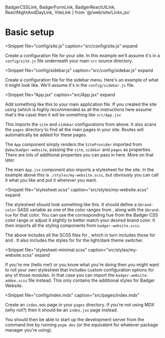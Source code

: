   BadgerCSSLink, BadgerFormLink, BadgerReactUILink, ReactNightAndDayLink,
  ViteLink
} from '@/web/site/Links.jsx'

# Basic setup

<Heading title="Site configuration"/>

<Snippet
  file="config/site.js"
  caption="src/config/site.js"
  expand
>
  Create a configuration file for your site.  In this example we'll assume
  it's in a `config/site.js` file underneath your main `src` source directory.
</Snippet>

<Heading title="Sidebar configuration"/>

<Snippet
  file="config/sidebar.js"
  caption="src/config/sidebar.js"
  expand
>
  Create a configuration file for the sidebar menu.  Here's an example of
  what it might look like. We'll assume it's in the `config/sidebar.js` file.
</Snippet>


<Heading title="Main application"/>

<Snippet
  file="App.jsx"
  caption="src/App.jsx"
  expand
>
  Add something like this to your main application file.  If you created the
  site using <ViteLink/> (which is highly recommended as all the instructions
  here assume that's the case) then it will be something like `src/App.jsx`

  This imports the `site` and `sidebar` configurations from above.  It also
  scans the `pages` directory to find all the main pages in your site.  Routes
  will automatically be added for these pages.

  The `App` component simply renders the `SiteProvider` imported from
  `@abw/badger-website`, passing the `site`, `sidebar` and `pages` as properties.
  There are lots of additional properties you can pass in here.  More on that later.
</Snippet>

<Heading title="Styling"/>

The main `App.jsx` component also imports a stylesheet for the site.  In the
example above this is `./styles/my-website.scss`, but obviously you can call
it what you like and put it wherever you want.

<Snippet
  file="stylesheet.scss"
  caption="src/styles/my-website.scss"
  expand
>
  The stylesheet should look something like this. It should define a
  `$brand-color` SASS variable as one of the color ranges from
  <BadgerCSSLink path="colors/ranges"/>, along with the `$brand-hue` for that color.
  You can use the corresponding hue from the Badger CSS color range or adjust
  it slightly to better match your desired brand color. It then imports all
  the styling components from `badger-website.scss`.
</Snippet>

The above includes all the SCSS files for <BadgerReactUILink/>, which in turn
includes those for <BadgerFormLink/> and <BadgerCSSLink/>.  It also includes
the styles for <ReactNightAndDayLink/> for the light/dark theme switcher.

<Snippet
  file="stylesheet-minimal.scss"
  caption="src/styles/my-website.scss"
  expand
>
  If you're me (hello me!) or you know what you're doing then you might want
  to roll your own stylesheet that includes custom configuration options
  for any of those modules.  In that case you can import the
  `badger-website-addon.scss` file instead.  This only contains the additional
  styles for Badger Website.
</Snippet>

<Heading title="Create a Page"/>


<Snippet
  file="config/index.mdx"
  caption="src/pages/index.mdx"
>
  Create an `index.mdx` page in your `pages` directory.  If you're not using
  MDX (why not?) then it should be an `index.jsx` page instead.
</Snippet>

You should then be able to start up the development server from the command
line by running `pnpm dev` (or the equivalent for whatever package manager
you're using).
